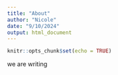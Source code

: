 ```yaml
---
title: "About"
author: "Nicole"
date: "9/10/2024"
output: html_document
---
```


```r
knitr::opts_chunk$set(echo = TRUE)
```

we are writing

